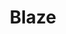 ---
title : Blaze
banner: https://cdn.dribbble.com/users/24966/screenshots/4710187/logo_v1.jpg?resize=800x600&vertical=center
---